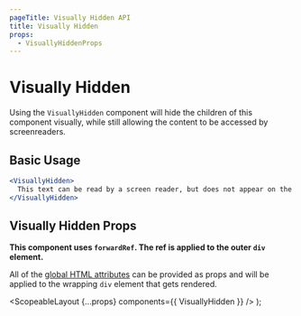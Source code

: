 ```yaml
---
pageTitle: Visually Hidden API
title: Visually Hidden
props:
  - VisuallyHiddenProps
---
```



# Visually Hidden

Using the `VisuallyHidden` component will hide the children of this component visually, while still allowing the content to be accessed by screenreaders.

## Basic Usage

```.jsx
<VisuallyHidden>
  This text can be read by a screen reader, but does not appear on the screen.
</VisuallyHidden>
```

## Visually Hidden Props

**This component uses `forwardRef`. The ref is applied to the outer `div` element.**

All of the [global HTML attributes](https://developer.mozilla.org/en-US/docs/Web/HTML/Global_attributes) can be provided as props and will be applied to the wrapping `div` element that gets rendered.

<VisuallyHiddenProps />

  <ScopeableLayout {...props} components={{ VisuallyHidden }} />
);
